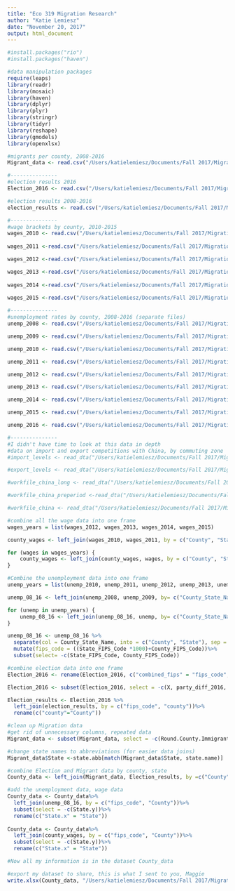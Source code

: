 ```yaml
---
title: "Eco 319 Migration Research"
author: "Katie Lemiesz"
date: "November 20, 2017"
output: html_document
---
```


```r
#install.packages("rio")
#install.packages("haven")

#data manipulation packages
require(leaps)
library(readr)
library(mosaic)
library(haven)
library(dplyr)
library(plyr)
library(stringr)
library(tidyr)
library(reshape)
library(gmodels)
library(openxlsx)
```

```r
#migrants per county, 2008-2016
Migrant_data <- read.csv("/Users/katielemiesz/Documents/Fall 2017/Migration Economics/Research Project/Data/Migrants_in_County_data.csv")

#---------------
#election results 2016
Election_2016 <- read.csv("/Users/katielemiesz/Documents/Fall 2017/Migration Economics/Research Project/Data/Election Data from GitHub/2016_US_County_Level_Presidential_Results.csv")

#election results 2008-2016
election_results <- read.csv("/Users/katielemiesz/Documents/Fall 2017/Migration Economics/Research Project/Data/Election Data from GitHub/US_County_Level_Presidential_Results_08-16.csv")

#---------------
#wage brackets by county, 2010-2015
wages_2010 <- read.csv("/Users/katielemiesz/Documents/Fall 2017/Migration Economics/Research Project/Data/County_wages_2010.csv")
  
wages_2011 <-read.csv("/Users/katielemiesz/Documents/Fall 2017/Migration Economics/Research Project/Data/County_wages_2011.csv")

wages_2012 <-read.csv("/Users/katielemiesz/Documents/Fall 2017/Migration Economics/Research Project/Data/County_wages_2012.csv")

wages_2013 <-read.csv("/Users/katielemiesz/Documents/Fall 2017/Migration Economics/Research Project/Data/County_wages_2013.csv")
  
wages_2014 <-read.csv("/Users/katielemiesz/Documents/Fall 2017/Migration Economics/Research Project/Data/County_wages_2014.csv")
  
wages_2015 <-read.csv("/Users/katielemiesz/Documents/Fall 2017/Migration Economics/Research Project/Data/County_wages_2015.csv")

#---------------
#unemployment rates by county, 2008-2016 (separate files)
unemp_2008 <- read.csv("/Users/katielemiesz/Documents/Fall 2017/Migration Economics/Research Project/Data/Unemp Rates/laucnty08.csv")

unemp_2009 <- read.csv("/Users/katielemiesz/Documents/Fall 2017/Migration Economics/Research Project/Data/Unemp Rates/laucnty09.csv")

unemp_2010 <- read.csv("/Users/katielemiesz/Documents/Fall 2017/Migration Economics/Research Project/Data/Unemp Rates/laucnty10.csv")

unemp_2011 <- read.csv("/Users/katielemiesz/Documents/Fall 2017/Migration Economics/Research Project/Data/Unemp Rates/laucnty11.csv")

unemp_2012 <- read.csv("/Users/katielemiesz/Documents/Fall 2017/Migration Economics/Research Project/Data/Unemp Rates/laucnty12.csv")

unemp_2013 <- read.csv("/Users/katielemiesz/Documents/Fall 2017/Migration Economics/Research Project/Data/Unemp Rates/laucnty13.csv")

unemp_2014 <- read.csv("/Users/katielemiesz/Documents/Fall 2017/Migration Economics/Research Project/Data/Unemp Rates/laucnty14.csv")

unemp_2015 <- read.csv("/Users/katielemiesz/Documents/Fall 2017/Migration Economics/Research Project/Data/Unemp Rates/laucnty15.csv")

unemp_2016 <- read.csv("/Users/katielemiesz/Documents/Fall 2017/Migration Economics/Research Project/Data/Unemp Rates/laucnty16.csv")

#---------------
#I didn't have time to look at this data in depth
#data on import and export competitions with China, by commuting zone
#import_levels <- read_dta("/Users/katielemiesz/Documents/Fall 2017/Migration Economics/Research Project/Data/import competition measure/dta/import_levels.dta", encoding = NULL)

#export_levels <- read_dta("/Users/katielemiesz/Documents/Fall 2017/Migration Economics/Research Project/Data/import competition measure/dta/export_levels.dta", encoding = NULL)

#workfile_china_long <- read_dta("/Users/katielemiesz/Documents/Fall 2017/Migration Economics/Research Project/Data/import competition measure/dta/workfile_china_long.dta", encoding = NULL)

#workfile_china_preperiod <-read_dta("/Users/katielemiesz/Documents/Fall 2017/Migration Economics/Research Project/Data/import competition measure/dta/workfile_china_preperiod.dta", encoding = NULL)

#workfile_china <- read_dta("/Users/katielemiesz/Documents/Fall 2017/Migration Economics/Research Project/Data/import competition measure/dta/workfile_china.dta", encoding = NULL)

```

```r
#combine all the wage data into one frame
wages_years = list(wages_2012, wages_2013, wages_2014, wages_2015)

county_wages <- left_join(wages_2010, wages_2011, by = c("County", "State", "fips_code"))

for (wages in wages_years) {
    county_wages <- left_join(county_wages, wages, by = c("County", "State", "fips_code"))
}
```

```r
#Combine the unemployment data into one frame
unemp_years = list(unemp_2010, unemp_2011, unemp_2012, unemp_2013, unemp_2014, unemp_2015, unemp_2016)

unemp_08_16 <- left_join(unemp_2008, unemp_2009, by= c("County_State_Name","State_FIPS_Code", "County_FIPS_Code"))

for (unemp in unemp_years) {
    unemp_08_16 <- left_join(unemp_08_16, unemp, by= c("County_State_Name", "State_FIPS_Code", "County_FIPS_Code"))
}

unemp_08_16 <- unemp_08_16 %>%
  separate(col = County_State_Name, into = c("County", "State"), sep = ",") %>%
  mutate(fips_code = ((State_FIPS_Code *1000)+County_FIPS_Code))%>%
  subset(select= -c(State_FIPS_Code, County_FIPS_Code))

```

```r
#combine election data into one frame
Election_2016 <- rename(Election_2016, c("combined_fips" = "fips_code", "county_name"="county", "votes_dem"="votes_dem_2016", "votes_gop"="votes_gop_2016", "total_votes"="total_votes_2016", "per_dem"="percent_dem_2016", "per_gop"="percent_gop_2016", "diff"="party_diff_2016", "per_point_diff"="per_point_diff_2016", "state_abbr"="State"))

Election_2016 <- subset(Election_2016, select = -c(X, party_diff_2016, per_point_diff_2016))

Election_results <- Election_2016 %>%
  left_join(election_results, by = c("fips_code", "county"))%>%
  rename(c("county"="County"))

```


```r
#clean up Migration data
#get rid of unnecessary columns, repeated data
Migrant_data <- subset(Migrant_data, select = -c(Round.County.Immigrants, Round.State.Immigrants, State.Immigrants))

#change state names to abbreviations (for easier data joins)
Migrant_data$State <-state.abb[match(Migrant_data$State, state.name)]

```

```r
#combine Election and Migrant data by county, state
County_data <- left_join(Migrant_data, Election_results, by =c("County", "State"))

#add the unemployment data, wage data
County_data <- County_data%>%
  left_join(unemp_08_16, by = c("fips_code", "County"))%>%
  subset(select = -c(State.y))%>%
  rename(c("State.x" = "State"))
  
County_data <- County_data%>%
  left_join(county_wages, by = c("fips_code", "County"))%>%
  subset(select = -c(State.y))%>%
  rename(c("State.x" = "State"))

#Now all my information is in the dataset County_data

#export my dataset to share, this is what I sent to you, Maggie
write.xlsx(County_data, "/Users/katielemiesz/Documents/Fall 2017/Migration Economics/Research Project/Data/County_data.xlsx")
```


